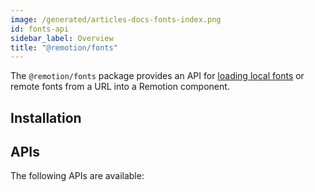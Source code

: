 ```yaml
---
image: /generated/articles-docs-fonts-index.png
id: fonts-api
sidebar_label: Overview
title: "@remotion/fonts"
---
```



The `@remotion/fonts` package provides an API for [loading local fonts](/docs/fonts) or remote fonts from a URL into a Remotion component.

## Installation

<Installation pkg="@remotion/fonts" />

## APIs

The following APIs are available:

<TableOfContents />

